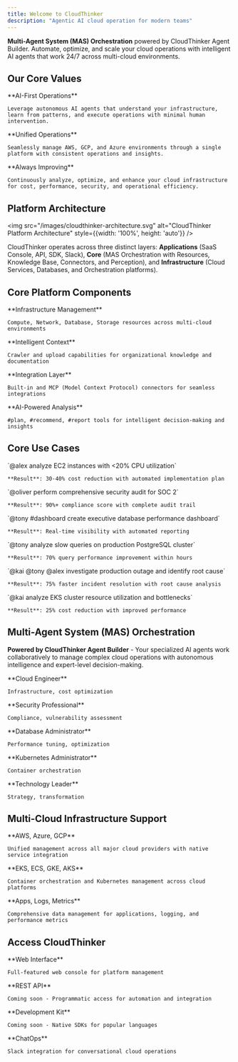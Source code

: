 ```yaml
---
title: Welcome to CloudThinker
description: "Agentic AI cloud operation for modern teams"
---
```


**Multi-Agent System (MAS) Orchestration** powered by CloudThinker Agent Builder. Automate, optimize, and scale your cloud operations with intelligent AI agents that work 24/7 across multi-cloud environments.

## Our Core Values

<CardGroup cols={3}>
  <Card title="Autonomous Intelligence" icon="brain" color="#00D4AA">
    **AI-First Operations**
    
    Leverage autonomous AI agents that understand your infrastructure, learn from patterns, and execute operations with minimal human intervention.
  </Card>
  <Card title="Multi-Cloud Excellence" icon="cloud" color="#17A2B8">
    **Unified Operations**
    
    Seamlessly manage AWS, GCP, and Azure environments through a single platform with consistent operations and insights.
  </Card>
  <Card title="Continuous Optimization" icon="arrows-rotate" color="#28A745">
    **Always Improving**
    
    Continuously analyze, optimize, and enhance your cloud infrastructure for cost, performance, security, and operational efficiency.
  </Card>
</CardGroup>

## Platform Architecture

<img
  src="/images/cloudthinker-architecture.svg"
  alt="CloudThinker Platform Architecture"
  style={{width: '100%', height: 'auto'}}
/>

CloudThinker operates across three distinct layers: **Applications** (SaaS Console, API, SDK, Slack), **Core** (MAS Orchestration with Resources, Knowledge Base, Connectors, and Perception), and **Infrastructure** (Cloud Services, Databases, and Orchestration platforms).

## Core Platform Components

<CardGroup cols={4}>
  <Card title="Resources" icon="server" color="#17A2B8">
    **Infrastructure Management**
    
    Compute, Network, Database, Storage resources across multi-cloud environments
  </Card>
  <Card title="Knowledge Base" icon="database" color="#28A745">
    **Intelligent Context**
    
    Crawler and upload capabilities for organizational knowledge and documentation
  </Card>
  <Card title="Connectors" icon="plug" color="#FF9900">
    **Integration Layer**
    
    Built-in and MCP (Model Context Protocol) connectors for seamless integrations
  </Card>
  <Card title="Perception Tools" icon="eye" color="#6F42C1">
    **AI-Powered Analysis**
    
    #plan, #recommend, #report tools for intelligent decision-making and insights
  </Card>
</CardGroup>

## Core Use Cases

<CardGroup cols={3}>
  <Card title="Cost Optimization" icon="piggy-bank" color="#28A745">
    `@alex analyze EC2 instances with <20% CPU utilization`
    
    **Result**: 30-40% cost reduction with automated implementation plan
  </Card>
  <Card title="Security Compliance" icon="shield-check" color="#DC3545">
    `@oliver perform comprehensive security audit for SOC 2`
    
    **Result**: 90%+ compliance score with complete audit trail
  </Card>
  <Card title="Database Analytics" icon="chart-line" color="#17A2B8">
    `@tony #dashboard create executive database performance dashboard`
    
    **Result**: Real-time visibility with automated reporting
  </Card>
</CardGroup>

<CardGroup cols={3}>
  <Card title="Performance Crisis" icon="database" color="#336791">
    `@tony analyze slow queries on production PostgreSQL cluster`
    
    **Result**: 70% query performance improvement within hours
  </Card>
  <Card title="Incident Response" icon="circle-exclamation" color="#FFC107">
    `@kai @tony @alex investigate production outage and identify root cause`
    
    **Result**: 75% faster incident resolution with root cause analysis
  </Card>
  <Card title="Kubernetes Optimization" icon="dharmachakra" color="#326CE5">
    `@kai analyze EKS cluster resource utilization and bottlenecks`
    
    **Result**: 25% cost reduction with improved performance
  </Card>
</CardGroup>

## Multi-Agent System (MAS) Orchestration

**Powered by CloudThinker Agent Builder** - Your specialized AI agents work collaboratively to manage complex cloud operations with autonomous intelligence and expert-level decision-making.

<CardGroup cols={5}>
  <Card title="Alex" icon="cloud" color="#FF9900" href="/guide/agents/alex">
    **Cloud Engineer**
    
    Infrastructure, cost optimization
  </Card>
  <Card title="Oliver" icon="shield-check" color="#DC3545" href="/guide/agents/oliver">
    **Security Professional**
    
    Compliance, vulnerability assessment
  </Card>
  <Card title="Tony" icon="database" color="#336791" href="/guide/agents/tony">
    **Database Administrator**
    
    Performance tuning, optimization
  </Card>
  <Card title="Kai" icon="dharmachakra" color="#326CE5" href="/guide/agents/kai">
    **Kubernetes Administrator**
    
    Container orchestration
  </Card>
  <Card title="Anna" icon="cog" color="#6F42C1" href="/guide/agents/anna">
    **Technology Leader**
    
    Strategy, transformation
  </Card>
</CardGroup>

## Multi-Cloud Infrastructure Support

<CardGroup cols={3}>
  <Card title="Cloud Services" icon="cloud" color="#FF9900">
    **AWS, Azure, GCP**
    
    Unified management across all major cloud providers with native service integration
  </Card>
  <Card title="Orchestration" icon="dharmachakra" color="#326CE5">
    **EKS, ECS, GKE, AKS**
    
    Container orchestration and Kubernetes management across cloud platforms
  </Card>
  <Card title="Data Layer" icon="database" color="#336791">
    **Apps, Logs, Metrics**
    
    Comprehensive data management for applications, logging, and performance metrics
  </Card>
</CardGroup>

## Access CloudThinker

<CardGroup cols={4}>
  <Card title="SaaS Console" icon="monitor" href="/quickstart">
    **Web Interface**
    
    Full-featured web console for platform management
  </Card>
  <Card title="API" icon="code" color="#6C757D">
    **REST API**
    
    Coming soon - Programmatic access for automation and integration
  </Card>
  <Card title="SDK" icon="cube" color="#6C757D">
    **Development Kit**
    
    Coming soon - Native SDKs for popular languages
  </Card>
  <Card title="Slack" icon="slack" color="#4A154B">
    **ChatOps**
    
    Slack integration for conversational cloud operations
  </Card>
</CardGroup>
